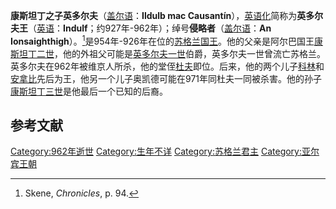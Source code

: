 {{Infobox royalty
| name         = 英多尔夫
| image        = An Ionsaighthigh.png
| caption      = 18世纪虚构的英多尔夫画像，像中有不少[[时代错误|时代错误]]，他的真实容貌无人知晓
| succession   = 阿尔巴国王
| reign        = 954年—962年
| predecessor  = [[马尔科姆一世_(苏格兰)|马尔科姆一世]]
| successor    = [[杜夫王|杜夫]]
| issue        = 阿尔巴国王[[科林王|科林]]<br/>阿尔巴国王[[安拿比王|安拿比]]<br/>奥凯德
| house        = [[亚尔宾王朝|亚尔宾王朝]]
| father       = 阿尔巴国王[[康斯坦丁二世_(苏格兰)|康斯坦丁二世]]
| death_date   = 962
| burial_place = [[爱奥那岛|爱奥那岛]]
}}

'''康斯坦丁之子英多尔夫'''（[[中古爱尔兰语|盖尔语]]：'''Ildulb mac Causantín'''），[[英语化|英语化]]简称为'''英多尔夫王'''（[[英语|英语]]：'''Indulf'''；约927年-962年）；绰号'''侵略者'''（[[中古爱尔兰语|盖尔语]]：'''An Ionsaighthigh'''）。<ref>Skene, ''Chronicles'', p. 94.</ref>是954年-926年在位的[[苏格兰国王|苏格兰国王]]。他的父亲是阿尔巴国王[[康斯坦丁二世_(苏格兰)|康斯坦丁二世]]，他的外祖父可能是[[英多尔夫一世_(伯尼西亚)|英多尔夫一世]]伯爵，英多尔夫一世曾流亡苏格兰。英多尔夫在962年被维京人所杀，他的堂侄[[杜夫王|杜夫]]即位。后来，他的两个儿子[[科林王|科林]]和[[安拿比王|安拿比]]先后为王，他另一个儿子奥凯德可能在971年同杜夫一同被杀害。他的孙子[[君士坦丁三世_(苏格兰)|康斯坦丁三世]]是他最后一个已知的后裔。

==参考文献==
{{reflist}}
{{S-start}}
{{S-hou|[[亚尔宾王朝|亚尔宾王朝]]||||962}}
{{S-reg|}}
{{S-bef|before=[[马尔科姆一世_(苏格兰)|马尔科姆一世]]}}
{{S-ttl|title=[[苏格兰国王|苏格兰国王]]|years=954–962}}
{{S-aft|after=[[杜夫王|杜夫]]}}  
{{S-end}}
{{苏格兰君主}}

{{Authority control}}
[[Category:962年逝世|Category:962年逝世]]
[[Category:生年不详|Category:生年不详]]
[[Category:苏格兰君主|Category:苏格兰君主]]
[[Category:亚尔宾王朝|Category:亚尔宾王朝]]